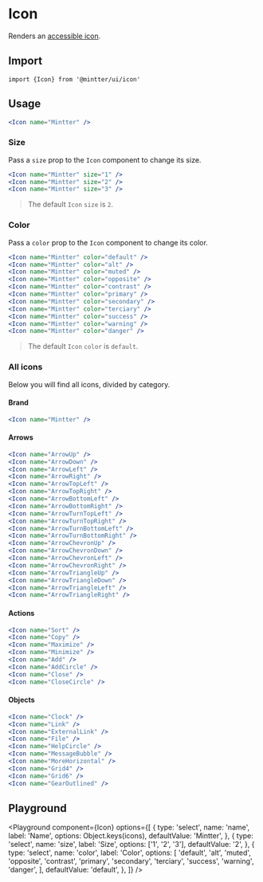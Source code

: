 
<Meta title="Data Display/Icon" />

# Icon

Renders an
[accessible icon](https://radix-ui.com/primitives/docs/utilities/accessible-icon).

## Import

```tsx
import {Icon} from '@mintter/ui/icon'
```

## Usage

```jsx
<Icon name="Mintter" />
```

### Size

Pass a `size` prop to the `Icon` component to change its size.

```jsx columns
<Icon name="Mintter" size="1" />
<Icon name="Mintter" size="2" />
<Icon name="Mintter" size="3" />
```

> The default `Icon` `size` is `2`.

### Color

Pass a `color` prop to the `Icon` component to change its color.

```jsx columns
<Icon name="Mintter" color="default" />
<Icon name="Mintter" color="alt" />
<Icon name="Mintter" color="muted" />
<Icon name="Mintter" color="opposite" />
<Icon name="Mintter" color="contrast" />
<Icon name="Mintter" color="primary" />
<Icon name="Mintter" color="secondary" />
<Icon name="Mintter" color="terciary" />
<Icon name="Mintter" color="success" />
<Icon name="Mintter" color="warning" />
<Icon name="Mintter" color="danger" />
```

> The default `Icon` `color` is `default`.

### All icons

Below you will find all icons, divided by category.

#### Brand

```jsx columns
<Icon name="Mintter" />
```

#### Arrows

```jsx columns
<Icon name="ArrowUp" />
<Icon name="ArrowDown" />
<Icon name="ArrowLeft" />
<Icon name="ArrowRight" />
<Icon name="ArrowTopLeft" />
<Icon name="ArrowTopRight" />
<Icon name="ArrowBottomLeft" />
<Icon name="ArrowBottomRight" />
<Icon name="ArrowTurnTopLeft" />
<Icon name="ArrowTurnTopRight" />
<Icon name="ArrowTurnBottomLeft" />
<Icon name="ArrowTurnBottomRight" />
<Icon name="ArrowChevronUp" />
<Icon name="ArrowChevronDown" />
<Icon name="ArrowChevronLeft" />
<Icon name="ArrowChevronRight" />
<Icon name="ArrowTriangleUp" />
<Icon name="ArrowTriangleDown" />
<Icon name="ArrowTriangleLeft" />
<Icon name="ArrowTriangleRight" />
```

#### Actions

```jsx columns
<Icon name="Sort" />
<Icon name="Copy" />
<Icon name="Maximize" />
<Icon name="Minimize" />
<Icon name="Add" />
<Icon name="AddCircle" />
<Icon name="Close" />
<Icon name="CloseCircle" />
```

#### Objects

```jsx columns
<Icon name="Clock" />
<Icon name="Link" />
<Icon name="ExternalLink" />
<Icon name="File" />
<Icon name="HelpCircle" />
<Icon name="MessageBubble" />
<Icon name="MoreHorizontal" />
<Icon name="Grid4" />
<Icon name="Grid6" />
<Icon name="GearOutlined" />
```

## Playground

<Playground
  component={Icon}
  options={[
    {
      type: 'select',
      name: 'name',
      label: 'Name',
      options: Object.keys(icons),
      defaultValue: 'Mintter',
    },
    {
      type: 'select',
      name: 'size',
      label: 'Size',
      options: ['1', '2', '3'],
      defaultValue: '2',
    },
    {
      type: 'select',
      name: 'color',
      label: 'Color',
      options: [
        'default',
        'alt',
        'muted',
        'opposite',
        'contrast',
        'primary',
        'secondary',
        'terciary',
        'success',
        'warning',
        'danger',
      ],
      defaultValue: 'default',
    },
  ]}
/>
